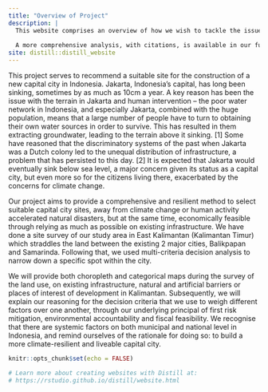 ```yaml
---
title: "Overview of Project"
description: |
  This website comprises an overview of how we wish to tackle the issue of site selection and analysis of a suitable site for the new Jakarta capital city.
  
  A more comprehensive analysis, with citations, is available in our full report
site: distill::distill_website
---
```

This project serves to recommend a suitable site for the construction of a new capital city in Indonesia. Jakarta, Indonesia’s capital, has long been sinking, sometimes by as much as 10cm a year. A key reason has been the issue with the terrain in Jakarta and human intervention – the poor water network in Indonesia, and especially Jakarta, combined with the huge population, means that a large number of people have to turn to obtaining their own water sources in order to survive. This has resulted in them extracting groundwater, leading to the terrain above it sinking. [1] Some have reasoned that the discriminatory systems of the past when Jakarta was a Dutch colony led to the unequal distribution of infrastructure, a problem that has persisted to this day. [2] It is expected that Jakarta would eventually sink below sea level, a major concern given its status as a capital city, but even more so for the citizens living there, exacerbated by the concerns for climate change.
  
  Our project aims to provide a comprehensive and resilient method to select suitable capital city sites, away from climate change or human activity accelerated natural disasters, but at the same time, economically feasible through relying as much as possible on existing infrastructure. We have done a site survey of our study area in East Kalimantan (Kalimantan Timur) which straddles the land between the existing 2 major cities, Balikpapan and Samarinda. Following that, we used multi-criteria decision analysis to narrow down a specific spot within the city. 

We will provide both choropleth and categorical maps during the survey of the land use, on existing infrastructure, natural and artificial barriers or places of interest of development in Kalimantan. Subsequently, we will explain our reasoning for the decision criteria that we use to weigh different factors over one another, through our underlying principal of first risk mitigation, environmental accountability and fiscal feasibility. We recognise that there are systemic factors on both municipal and national level in Indonesia, and remind ourselves of the rationale for doing so: to build a more climate-resilient and liveable capital city.  
  
```r
knitr::opts_chunk$set(echo = FALSE)

# Learn more about creating websites with Distill at:
# https://rstudio.github.io/distill/website.html

```
